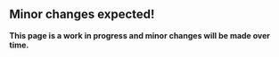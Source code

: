::: {.callout-warning}
## Minor changes expected!

**This page is a work in progress and minor changes will be made over time.**
:::